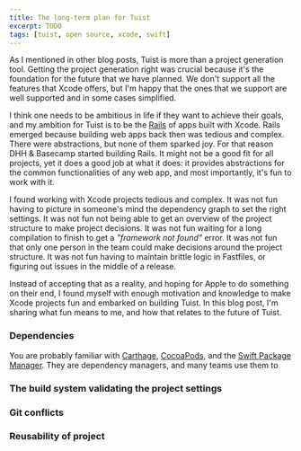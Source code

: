 ```yaml
---
title: The long-term plan for Tuist
excerpt: TODO
tags: [tuist, open source, xcode, swift]
---
```


As I mentioned in other blog posts,
Tuist is more than a project generation tool.
Getting the project generation right was crucial because it's the foundation for the future that we have planned.
We don't support all the features that Xcode offers,
but I'm happy that the ones that we support are well supported and in some cases simplified.

I think one needs to be ambitious in life if they want to achieve their goals,
and my ambition for Tuist is to be the [Rails](https://rubyonrails.org/) of apps built with Xcode.
Rails emerged because building web apps back then was tedious and complex.
There were abstractions,
but none of them sparked joy.
For that reason DHH & Basecamp started building Rails.
It might not be a good fit for all projects,
yet it does a good job at what it does:
it provides abstractions for the common functionalities of any web app,
and most importantly, it's fun to work with it.

I found working with Xcode projects tedious and complex.
It was not fun having to picture in someone's mind the dependency graph to set the right settings.
It was not fun not being able to get an overview of the project structure to make project decisions.
It was not fun waiting for a long compilation to finish to get a _"framework not found"_ error.
It was not fun that only one person in the team could make decisions around the project structure.
It was not fun having to maintain brittle logic in Fastfiles, or figuring out issues in the middle of a release.

Instead of accepting that as a reality,
and hoping for Apple to do something on their end,
I found myself with enough motivation and knowledge to make Xcode projects fun and embarked on building Tuist.
In this blog post,
I'm sharing what fun means to me,
and how that relates to the future of Tuist.

### Dependencies

You are probably familiar with [Carthage](https://github.com/Carthage/Carthage), [CocoaPods](https://cocoapods.org/), and the [Swift Package Manager](https://swift.org/package-manager/). They are dependency managers, and many teams use them to

### The build system validating the project settings

### Git conflicts

### Reusability of project
